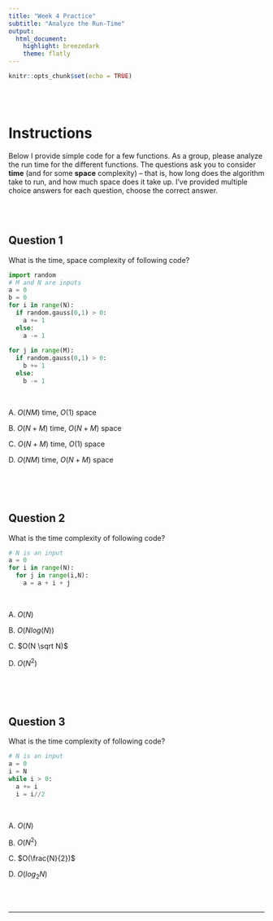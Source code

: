 ```yaml
---
title: "Week 4 Practice"
subtitle: "Analyze the Run-Time" 
output: 
  html_document:
    highlight: breezedark
    theme: flatly
---
```


```r
knitr::opts_chunk$set(echo = TRUE)
```

<br><br>

# Instructions

Below I provide simple code for a few functions. As a group, please analyze the run time for the different functions. The questions ask you to consider **time** (and for some **space** complexity) -- that is, how long does the algorithm take to run, and how much space does it take up. I've provided multiple choice answers for each question, choose the correct answer. 

<br><br>

## Question 1 

What is the time, space complexity of following code?

```python
import random 
# M and N are inputs
a = 0
b = 0
for i in range(N):
  if random.gauss(0,1) > 0:
    a += 1
  else:
    a -= 1
    
for j in range(M):
  if random.gauss(0,1) > 0:
    b += 1
  else:
    b -= 1
```

<br>

A. $O(NM)$ time, $O(1)$ space

B. $O(N + M)$ time, $O(N + M)$ space

C. $O(N + M)$ time, $O(1)$ space

D. $O(NM)$ time, $O(N + M)$ space

<br><br><br>

## Question 2

What is the time complexity of following code?

```python
# N is an input
a = 0
for i in range(N):
  for j in range(i,N):
    a = a + i + j
```

<br>

A. $O(N)$

B. $O(N log(N))$

C. $O(N \sqrt N)$

D. $O(N^2)$

<br><br><br>

## Question 3

What is the time complexity of following code?

```python
# N is an input
a = 0
i = N
while i > 0:
  a += i
  i = i//2
```

<br>

A. $O(N)$

B. $O(N^2)$

C. $O(\frac{N}{2})$

D. $O(log_2 N)$


<br><br><hr><br><br>